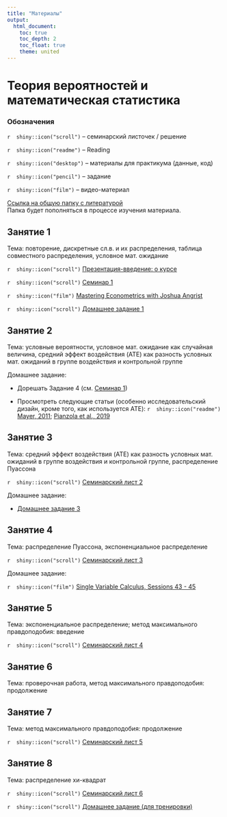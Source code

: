 ```yaml
---
title: "Материалы"
output:
  html_document:
    toc: true
    toc_depth: 2
    toc_float: true
    theme: united
---
```

# Теория вероятностей и математическая статистика

### Обозначения

`r  shiny::icon("scroll")` -- семинарский листочек / решение 

`r  shiny::icon("readme")` -- Reading

`r  shiny::icon("desktop")` -- материалы для практикума (данные, код)

`r  shiny::icon("pencil")` -- задание

`r  shiny::icon("film")` -- видео-материал


<a href="https://drive.google.com/drive/folders/14o2pmWw_KsUzGaYspwqJB20ck_Ag_yfW?usp=sharing" title=>Ссылка на общую папку с литературой</a>  
Папка будет пополняться в процессе изучения материала.
 
## Занятие 1
 
Тема: повторение, дискретные сл.в. и их распределения, таблица совместного распределения, условное мат. ожидание

`r  shiny::icon("scroll")` <a href="ps23_tvims2_intro.pdf" title=>Презентация-введение: о курсе</a>

`r  shiny::icon("scroll")` <a href="ps23_tvims2_seminar_1.pdf" title=>Семинар 1</a>

`r  shiny::icon("film")` <a href="https://www.youtube.com/watch?v=WwW8y5dZs80&list=PL-uRhZ_p-BM5ovNRg-G6hDib27OCvcyW8" title=>Mastering Econometrics with Joshua Angrist</a>

`r  shiny::icon("scroll")` <a href="ps23_tvims2_hw1.pdf" title=>Домашнее задание 1</a>

## Занятие 2
 
Тема: условные вероятности, условное мат. ожидание как случайная величина, средний эффект воздействия (ATE) как разность условных мат. ожиданий в группе воздействия и контрольной группе 

Домашнее задание: 

* Дорешать Задание 4 (см. <a href="ps23_tvims2_seminar_1.pdf" title=>Семинар 1</a>)

* Просмотреть следующие статьи (особенно исследовательский дизайн, кроме того, как используется ATE): `r  shiny::icon("readme")` <a href="https://disk.yandex.ru/i/ri6jodHqYpQxCw" title=>Mayer, 2011</a>; <a href="https://disk.yandex.ru/i/egohYd4tpMy_gg" title=>Pianzola et al., 2019</a>

## Занятие 3
 
Тема: средний эффект воздействия (ATE) как разность условных мат. ожиданий в группе воздействия и контрольной группе, распределение Пуассона

`r  shiny::icon("scroll")` <a href="tvims2_seminar2.pdf" title=>Семинарский лист 2</a>

Домашнее задание: 

* <a href="ps23_tvims2_hw3.pdf" title=>Домашнее задание 3</a>

## Занятие 4
 
Тема: распределение Пуассона, экспоненциальное распределение

`r  shiny::icon("scroll")` <a href="tvims2_seminar3_2023.pdf" title=>Семинарский лист 3</a>

Домашнее задание: 

`r  shiny::icon("film")` <a href="https://ocw.mit.edu/courses/18-01sc-single-variable-calculus-fall-2010/pages/unit-3-the-definite-integral-and-its-applications/part-a-definition-of-the-definite-integral-and-first-fundamental-theorem/" title=>Single Variable Calculus, Sessions 43 - 45 </a>


## Занятие 5
 
Тема: экспоненциальное распределение; метод максимального правдоподобия: введение

`r  shiny::icon("scroll")` <a href="tvims2_seminar4_2023.pdf" title=>Семинарский лист 4</a>


## Занятие 6
 
Тема: проверочная работа, метод максимального правдоподобия: продолжение

## Занятие 7
 
Тема: метод максимального правдоподобия: продолжение

`r  shiny::icon("scroll")` <a href="tvims2_seminar5_2023.pdf" title=>Семинарский лист 5</a>

## Занятие 8
 
Тема: распределение хи-квадрат

`r  shiny::icon("scroll")` <a href="tvims2_seminar6_2023.pdf" title=>Семинарский лист 6</a>

`r  shiny::icon("scroll")` <a href="tvims2_hw6_2023.pdf" title=>Домашнее задание (для тренировки)</a>




